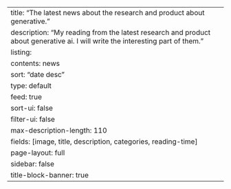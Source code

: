---
title: "The latest news about the research and product about generative."
description: "My reading from the latest research and product about generative ai. I will write the interesting part of them."
listing:
  contents: news
  sort: "date desc"
  type: default
  feed: true
  sort-ui: false
  filter-ui: false
  max-description-length: 110
  fields: [image, title, description, categories, reading-time]
page-layout: full
sidebar: false
title-block-banner: true
---